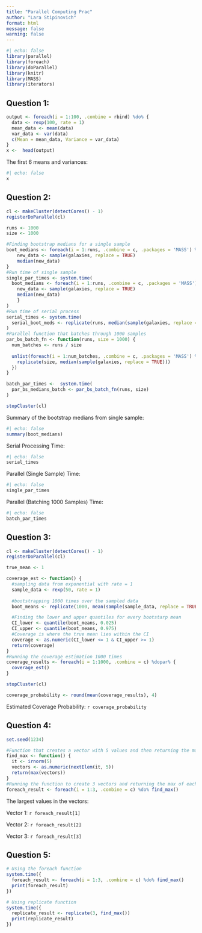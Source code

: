 ```yaml
---
title: "Parallel Computing Prac"
author: "Lara Stipinovich"
format: html
message: false
warning: false
---
```


```r
#| echo: false
library(parallel)
library(foreach)
library(doParallel)
library(knitr)
library(MASS) 
library(iterators)
```

## Question 1:

```r
output <- foreach(i = 1:100, .combine = rbind) %do% {
  data <- rexp(100, rate = 1)
  mean_data <- mean(data)
  var_data <- var(data)
  c(Mean = mean_data, Variance = var_data)
}
x <-  head(output)

```

The first 6 means and variances:

```r
#| echo: false
x
```

## Question 2:

```r
cl <- makeCluster(detectCores() - 1)
registerDoParallel(cl)

runs <- 1000  
size <- 1000

#Finding bootstrap medians for a single sample
boot_medians <- foreach(i = 1:runs, .combine = c, .packages = 'MASS') %dopar% {
    new_data <- sample(galaxies, replace = TRUE)
    median(new_data) 
}
#Run time of single sample
single_par_times <- system.time( 
  boot_medians <- foreach(i = 1:runs, .combine = c, .packages = 'MASS') %dopar% {
    new_data <- sample(galaxies, replace = TRUE)
    median(new_data) 
    }
)
#Run time of serial process
serial_times <- system.time( 
  serial_boot_meds <- replicate(runs, median(sample(galaxies, replace = TRUE)))
)
#Parallel function that batches through 1000 samples
par_bs_batch_fn <- function(runs, size = 1000) {
  num_batches <- runs / size  
  
  unlist(foreach(i = 1:num_batches, .combine = c, .packages = 'MASS') %dopar% {
    replicate(size, median(sample(galaxies, replace = TRUE)))
  })
}

batch_par_times <-  system.time( 
  par_bs_medians_batch <- par_bs_batch_fn(runs, size)
)

stopCluster(cl)

```

Summary of the bootstrap medians from single sample:

```r
#| echo: false
summary(boot_medians)
```

Serial Processing Time:

```r
#| echo: false
serial_times
```

Parallel (Single Sample) Time:

```r
#| echo: false
single_par_times
```

Parallel (Batching 1000 Samples) Time:

```r
#| echo: false
batch_par_times
```

## Question 3:

```r
cl <- makeCluster(detectCores() - 1)
registerDoParallel(cl)

true_mean <- 1 

coverage_est <- function() {
  #sampling data from exponential with rate = 1
  sample_data <- rexp(50, rate = 1)
  
  #bootstrapping 1000 times over the sampled data
  boot_means <- replicate(1000, mean(sample(sample_data, replace = TRUE)))

  #Finding the lower and upper quantiles for every bootstarp mean
  CI_lower <- quantile(boot_means, 0.025)
  CI_upper <- quantile(boot_means, 0.975)
  #Coverage is where the true mean lies within the CI 
  coverage <- as.numeric(CI_lower <= 1 & CI_upper >= 1)
  return(coverage)
}
#Running the coverage estimation 1000 times
coverage_results <- foreach(i = 1:1000, .combine = c) %dopar% {
  coverage_est()
}

stopCluster(cl)

coverage_probability <- round(mean(coverage_results), 4)

```

Estimated Coverage Probability: `r coverage_probability`

## Question 4:

```r
set.seed(1234)

#Function that creates a vector with 5 values and then returning the max value
find_max <- function() {
  it <- irnorm(5) 
  vectors <- as.numeric(nextElem(it, 5))
  return(max(vectors))
}
#Running the function to create 3 vectors and returning the max of each
foreach_result <- foreach(i = 1:3, .combine = c) %do% find_max()

```

The largest values in the vectors:

Vector 1: `r foreach_result[1]`

Vector 2: `r foreach_result[2]`

Vector 3: `r foreach_result[3]`

## Question 5:

```r

# Using the foreach function 
system.time({
  foreach_result <- foreach(i = 1:3, .combine = c) %do% find_max()
  print(foreach_result)
})

# Using replicate function
system.time({
  replicate_result <- replicate(3, find_max())
  print(replicate_result)
})


```
